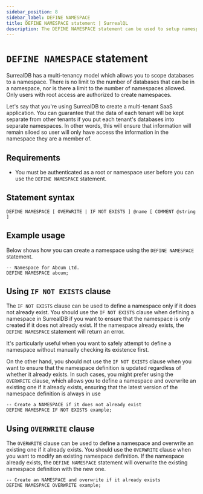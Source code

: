 ```yaml
---
sidebar_position: 8
sidebar_label: DEFINE NAMESPACE
title: DEFINE NAMESPACE statement | SurrealQL
description: The DEFINE NAMESPACE statement can be used to setup namespaces, which can contain multiple databases.
---
```


# `DEFINE NAMESPACE` statement

SurrealDB has a multi-tenancy model which allows you to scope databases to a namespace. There is no limit to the number of databases that can be in a namespace, nor is there a limit to the number of namespaces allowed. Only users with root access are authorized to create namespaces.

Let's say that you're using SurrealDB to create a multi-tenant SaaS application. You can guarantee that the data of each tenant will be kept separate from other tenants if you put each tenant's databases into separate namespaces. In other words, this will ensure that information will remain siloed so user will only have access the information in the namespace they are a member of.

## Requirements

- You must be authenticated as a root or namespace user before you can use the `DEFINE NAMESPACE` statement.

## Statement syntax

```syntax title="SurrealQL Syntax"
DEFINE NAMESPACE [ OVERWRITE | IF NOT EXISTS ] @name [ COMMENT @string ]
```

## Example usage
Below shows how you can create a namespace using the `DEFINE NAMESPACE` statement.

```surql
-- Namespace for Abcum Ltd.
DEFINE NAMESPACE abcum;
```

## Using `IF NOT EXISTS` clause

<Since v="v1.3.0" />

The `IF NOT EXISTS` clause can be used to define a namespace only if it does not already exist. You should use the `IF NOT EXISTS` clause when defining a namespace in SurrealDB if you want to ensure that the namespace is only created if it does not already exist. If the namespace already exists, the `DEFINE NAMESPACE` statement will return an error.

It's particularly useful when you want to safely attempt to define a namespace without manually checking its existence first.

On the other hand, you should not use the `IF NOT EXISTS` clause when you want to ensure that the namespace definition is updated regardless of whether it already exists. In such cases, you might prefer using the `OVERWRITE` clause, which allows you to define a namespace and overwrite an existing one if it already exists, ensuring that the latest version of the namespace definition is always in use

```surql
-- Create a NAMESPACE if it does not already exist
DEFINE NAMESPACE IF NOT EXISTS example;
```

## Using `OVERWRITE` clause

<Since v="v2.0.0" />

The `OVERWRITE` clause can be used to define a namespace and overwrite an existing one if it already exists. You should use the `OVERWRITE` clause when you want to modify an existing namespace definition. If the namespace already exists, the `DEFINE NAMESPACE` statement will overwrite the existing namespace definition with the new one.

```surql
-- Create an NAMESPACE and overwrite if it already exists
DEFINE NAMESPACE OVERWRITE example;
```
